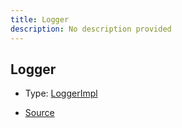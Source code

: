 ```yaml
---
title: Logger
description: No description provided
---
```


## Logger

- Type: [LoggerImpl](/docs/api-reference/types/LoggerImpl)

- [Source](https://github.com/underctrl-io/commandkit/blob/98b939d6fdf8beaae597b4dc0351a139da52ee8d/packages/commandkit/src/logger/Logger.ts#L39)